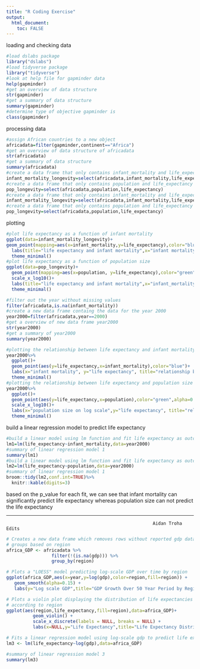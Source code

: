 ```yaml
---
title: "R Coding Exercise"
output:
  html_document:
    toc: FALSE
---
```


loading and checking data

```r
#load dslabs package
library("dslabs")
#load tidyverse package
library("tidyverse")
#look at help file for gapminder data
help(gapminder)
#get an overview of data structure
str(gapminder)
#get a summary of data structure
summary(gapminder)
#determine type of objective gapminder is
class(gapminder)
```

processing data

```r
#assign African countries to a new object
africadata=filter(gapminder,continent=="Africa")
#get an overview of data structure of africadata
str(africadata)
#get a summary of data structure
summary(africadata)
#create a data frame that only contains infant_mortality and life_expectancy from africadata
infant_mortality_longevity=select(africadata,infant_mortality,life_expectancy)
#create a data frame that only contains population and life_expectancy
pop_longevity=select(africadata,population,life_expectancy)
#create a data frame that only contains infant_mortality and life_expectancy from africadata
infant_mortality_longevity=select(africadata,infant_mortality,life_expectancy)
#create a data frame that only contains population and life_expectancy
pop_longevity=select(africadata,population,life_expectancy)
```

plotting

```r

#plot life expectancy as a function of infant mortality
ggplot(data=infant_mortality_longevity)+
geom_point(mapping=aes(x=infant_mortality,y=life_expectancy),color="blue")+
  labs(title="life expectancy and infant mortality",x="infant mortality",y="life expectancy")+
  theme_minimal()
#plot life expectancy as a function of population size
ggplot(data=pop_longevity)+
  geom_point(mapping=aes(x=population, y=life_expectancy),color="green")+
  scale_x_log10()+
  labs(title="life expectancy and infant mortality",x="infant_mortality",y="life expectancy")+
  theme_minimal()

```

```r
#filter out the year without missing values
filter(africadata,is.na(infant_mortality))
#create a new data frame containg the data for the year 2000
year2000=filter(africadata,year==2000)
#get a overview of new data frame year2000
str(year2000)
#get a summary of year2000
summary(year2000)
```

```r
#plotting the relationship between life expectancy and infant mortality for year 2000
year2000%>%
  ggplot()+
  geom_point(aes(y=life_expectancy,x=infant_mortality),color="blue")+
  labs(x="infant mortality", y="life expectancy", title="relationship between infant mortality and life expectancy")+
  theme_minimal()
#plotting the relationship between life expectancy and population size for year 2000
year2000%>%
  ggplot()+
  geom_point(aes(y=life_expectancy,x=population),color="green",alpha=0.5)+
  scale_x_log10()+
  labs(x="population size on log scale",y="life expectancy", title="relationship between life expectancy and populaton size")+
  theme_minimal()
```

build a linear regression model to predict life expectancy

```r
#build a linear model using lm function and fit life expectancy as outcome, and infant mortality as the predictor
lm1=lm(life_expectancy~infant_mortality,data=year2000)
#summary of linear regression model 1
summary(lm1)
#build a linear model using lm function and fit life expectancy as outcome, and population size as the predictor
lm2=lm(life_expectancy~population,data=year2000)
#summary of linear regression model 1
broom::tidy(lm2,conf.int=TRUE)%>%
  knitr::kable(digits=3)

```

based on the p_value for each fit, we can see that infant mortality can significantly predict life expectancy whereas population size can not predict the life expectancy

-----------------------------------------------------------------------------------------------------------------------
                                                           Aidan Troha Edits
```r
# Creates a new data frame which removes rows without reported gdp data &
# groups based on region
africa_GDP <- africadata %>%
                 filter(!(is.na(gdp))) %>%
                 group_by(region)

# Plots a "LOESS" model predicting log-scale GDP over time by region
ggplot(africa_GDP,aes(x=year,y=log(gdp),color=region,fill=region)) +
   geom_smooth(alpha=0.15) +
   labs(y="Log scale GDP",title="GDP Growth Over 50 Year Period by Region")
```
```r
# Plots a violin plot displaying the distribution of life expectancies
# according to region
ggplot(aes(region,life_expectancy,fill=region),data=africa_GDP)+
          geom_violin() +
          scale_x_discrete(labels = NULL, breaks = NULL) +
          labs(x=NULL,y="Life Expectancy",title="Life Expectancy Distributed by Region")
```
```r
# Fits a linear regression model using log-scale gdp to predict life expectancy
lm3 <- lm(life_expectancy~log(gdp),data=africa_GDP)

#summary of linear regression model 3
summary(lm3)
```